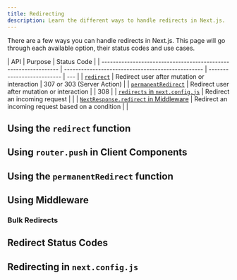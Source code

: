 ```yaml
---
title: Redirecting
description: Learn the different ways to handle redirects in Next.js.
---
```


There are a few ways you can handle redirects in Next.js. This page will go through each available option, their status codes and use cases.

| API                                                             | Purpose                                           | Status Code                |
| --------------------------------------------------------------- | ------------------------------------------------- | -------------------------- | --- |
| [`redirect`](#using-the-redirect-function)                      | Redirect user after mutation or interaction       | 307 or 303 (Server Action) |
| [`permanentRedirect`](#using-the-permanentredirect-function)    | Redirect user after mutation or interaction       |                            | 308 |
| [`redirects` in `next.config.js`](#redirecting-in-nextconfigjs) | Redirect an incoming request                      |                            |
| [`NextResponse.redirect` in Middleware](#using-middleware)      | Redirect an incoming request based on a condition |                            |

## Using the `redirect` function

## Using `router.push` in Client Components

## Using the `permanentRedirect` function

## Using Middleware

### Bulk Redirects

## Redirect Status Codes

## Redirecting in `next.config.js`
